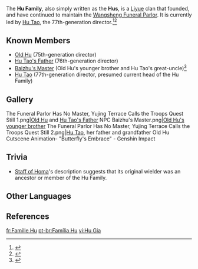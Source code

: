 {{Terminology Infobox
|image        = Hu Family.png
|type         = Families
|type2        = Liyue Clans
|affiliation  = Wangsheng Funeral Parlor
|region       = Liyue
}}
The '''Hu Family''', also simply written as the '''Hus''', is a [[Liyue]] clan that founded, and have continued to maintain the [[Wangsheng Funeral Parlor]]. It is currently led by [[Hu Tao]], the 77th-generation director.<ref>{{Ref/CS|Zhongli|Character Details}}</ref><ref>{{Ref/CS|Hu Tao|Character Stories}}</ref>

==Known Members==
*[[Old Hu]] (75th-generation director)
*[[Hu Tao's Father]] (76th-generation director)
*[[Baizhu's Master]] (Old Hu's younger brother and Hu Tao's great-uncle)<ref>{{Ref/Quest|The Search for a Physician}}</ref>
*[[Hu Tao]] (77th-generation director, presumed current head of the Hu Family)

==Gallery==
<gallery>
The Funeral Parlor Has No Master, Yujing Terrace Calls the Troops Quest Still 1.png|[[Old Hu]] and [[Hu Tao's Father]]
NPC Baizhu's Master.png|[[Baizhu's Master|Old Hu's younger brother]]
The Funeral Parlor Has No Master, Yujing Terrace Calls the Troops Quest Still 2.png|[[Hu Tao]], her father and grandfather Old Hu
Cutscene Animation- "Butterfly's Embrace" - Genshin Impact
</gallery>

==Trivia==
*[[Staff of Homa]]'s description suggests that its original wielder was an ancestor or member of the Hu Family.

==Other Languages==
{{Other Languages|default_hidden = 1
|en     = Hu Family
|zhs    = 胡家
|zhs_rm = Hú Jiā
|zht    = 胡家
|zht_rm = Hú Jiā
|ja     = 胡家
|ja_rm  = Fuu-ke{{Assumed}}
|ko     = <!--no mention in Zhongli's Character Details-->
|ko_rm  = 
|es     = Familia Hu
|fr     = Famille Hu
|ru     = Семья Ху
|th     = ตระกูล Hu
|th_rm  = Trakun Hu
|vi     = Hu {{tt|Gia|家}}
|de     = Familie Hu
|id     = Keluarga Hu
|pt     = Família Hu
|tr     = Hu Ailesi
|it     = Famiglia Hu
}}

==References==
{{Reflist}}

[[fr:Famille Hu]]
[[pt-br:Família Hu]]
[[vi:Hu Gia]]